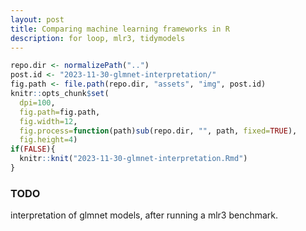 ```yaml
---
layout: post
title: Comparing machine learning frameworks in R
description: for loop, mlr3, tidymodels
---
```


```r
repo.dir <- normalizePath("..")
post.id <- "2023-11-30-glmnet-interpretation/"
fig.path <- file.path(repo.dir, "assets", "img", post.id)
knitr::opts_chunk$set(
  dpi=100,
  fig.path=fig.path,
  fig.width=12,
  fig.process=function(path)sub(repo.dir, "", path, fixed=TRUE),
  fig.height=4)
if(FALSE){
  knitr::knit("2023-11-30-glmnet-interpretation.Rmd")
}
```

### TODO

interpretation of glmnet models, after running a mlr3 benchmark.
